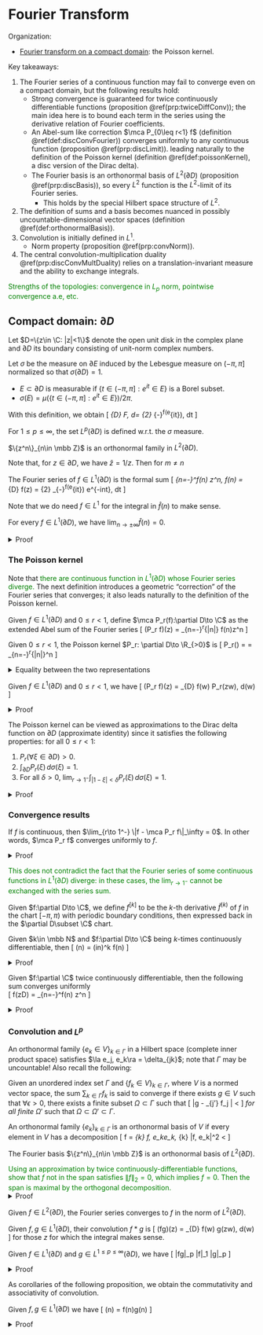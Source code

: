 # Fourier Transform {#Fourier}

Organization: 

- [Fourier transform on a compact domain](#disc): the Poisson kernel. 

Key takeaways:

1. The Fourier series of a continuous function 
    may fail to converge even on a compact domain, 
    but the following results hold: 
    - Strong convergence is guaranteed for twice 
        continuously differentiable functions (proposition \@ref(prp:twiceDiffConv)); 
        the main idea here is to bound each term in the 
        series using the derivative relation of Fourier coefficients. 
    - An Abel-sum like 
        correction $\mca P_{0\leq r<1} f$ (definition \@ref(def:discConvFourier)) 
        converges uniformly to any continuous function 
        (proposition \@ref(prp:discLimit)). 
        leading naturally to the definition of the 
        Poisson kernel (definition \@ref(def:poissonKernel), 
        a disc version of the Dirac delta). 
    - The Fourier basis is an orthonormal basis of 
    $L^2(\partial D)$ (proposition \@ref(prp:discBasis)), so 
    every $L^2$ function is the $L^2$-limit of its Fourier series. 
        - This holds by the special Hilbert space structure of $L^2$. 
2. The definition of sums and a basis becomes nuanced in possibly uncountable-dimensional 
    vector spaces (definition \@ref(def:orthonormalBasis)). 
3. Convolution is initially defined in $L^1$. 
    - Norm property (proposition \@ref(prp:convNorm)). 
4. The central convolution-multiplication duality \@ref(prp:discConvMultDuality) 
    relies on a translation-invariant measure and the ability to 
    exchange integrals. 

<span style="color:green">
Strengths of the topologies: convergence in $L_p$ 
norm, pointwise convergence a.e, etc. 
</span>

## Compact domain: $\partial D$ {#disc -}

Let $D=\{z\in \C: |z|<1\}$ denote the open unit disk in the complex 
plane and $\partial D$ its boundary consisting of 
unit-norm complex numbers. 

:::{.definition name="measurable subsets"}
Let $\sigma$ be the measure on $\partial E$ 
induced by the Lebesgue measure on $(-\pi, \pi]$ 
normalized so that $\sigma(\partial D)=1$. 

- $E\subset \partial D$ is measurable if 
$\{t\in (-\pi, \pi]: e^{it}\in E\}$ is a Borel subset. 
- $\sigma(E) = \mu(\{t\in (-\pi, \pi]: e^{it}\in E\})/2\pi$. 

With this definition, we obtain 
\[ 
    \int_{\partial D} F\, d\sigma = 
    \df 1 {2\pi} \int_{-\pi}^\pi f(e^{it})\, dt 
\] 
:::

For $1\leq p\leq \infty$, the set $L^p(\partial D)$ 
is defined w.r.t. the $\sigma$ measure. 

:::{.proposition name="orthonormal family"}
$\{z^n\}_{n\in \mbb Z}$ is an orthonormal family 
in $L^2(\partial D)$. 
:::
Note that, for $z\in \partial D$, we have 
$\bar z = 1/z$. Then for $m\neq n$ 
\begin{align}
    \la z^n, z^n\ra 
    &= \int_{\partial D} |z^n|^2\, d\sigma = 1 \\ 
    \la z^n, z^m\ra 
    &= \df 1 {2\pi} 
    \int_{-\pi}^\pi e^{imt} e^{-int}\, dt = 
    \df 1 {i(m-n)2\pi} e^{i(m-n)t} \big|_{t=-\pi}^\pi = 0 
\end{align}

:::{.definition #discFourierSeries name="fourier series"}
The Fourier series of $f\in L^1(\partial D)$ is the formal sum 
\[ 
    \sum_{n=-\infty}^\infty \hat f(n) z^n, \quad 
    \hat f(n) = \int_{\partial D} f(z) \overline{z^n} 
    = \df 1 {2\pi} \int_{-\pi}^\pi f(e^{it}) e^{-int}\, dt 
\] 
:::

Note that we do need $f\in L^1$ for the integral in $\hat f(n)$ 
to make sense. 

:::{.lemma #riemannLebesgue name="Riemann-Lebesgue lemma"}
For every $f\in L^1(\partial D)$, 
we have $\lim_{n\to \pm \infty} \hat f(n)=0$. 
:::
<details>
<summary>Proof</summary>
Since $(z^n)$ is an orthonormal family, we have 
\[ 
    \sum_{n=-\infty}^\infty |\hat g(n)|^2 \leq \|g\|_2^2 < \infty 
\] 
</details>

### The Poisson kernel {-}

Note that <span style="color:green">
there are continuous function in $L^1(\partial D)$ 
whose Fourier series diverge.</span> 
The next definition introduces a geometric "correction" 
of the Fourier series that converges; it also leads naturally 
to the definition of the Poisson kernel. 

:::{.definition #discConvFourier name="convergent Fourier series"}
Given $f\in L^1(\partial D)$ and $0\leq r<1$, 
define $\mca P_r(f):\partial D\to \C$ as the 
extended Abel sum of the Fourier series 
\[ 
    (\mca P_r f)(z) = \sum_{n=-\infty}^\infty r^{|n|} \hat f(n)z^n 
\] 
:::

:::{.definition #poissonKernel name="Poisson kernel"}
Given $0\leq r<1$, the Poisson kernel $P_r: \partial D\to \R_{>0}$ is 
\[ 
    P_r(\xi) = \df{1-r^2}{|1-r\xi|^2} = \sum_{n=-\infty}^\infty r^{|n|}\xi^n 
\] 
:::
<details>
<summary>Equality between the two representations</summary>
\begin{align}
    P_r(\xi) 
    &= \sum_{n=-\infty}^\infty r^{|n|} \xi^n 
    = \sum_{n=0}^\infty (r\xi)^n + \sum_{n=1}^\infty (r\bar \xi)^n \\ 
    &= \df 1 {1-r\xi} + \df{r\bar \xi}{1 - r\bar \xi} = \df{1-r^2}{|1-r\xi|^2}
\end{align}
</details>

:::{.proposition name="Poisson kernel and Poisson-approximate Fourier series"}
Given $f\in L^1(\partial D)$ and $0\leq r<1$, we have 
\[ 
    (\mca P_r f)(z) = \int_{\partial D} f(w) P_r(z\bar w)\, d\sigma(w)
\] 
:::
<details>
<summary>Proof</summary>
The partial sums converge uniformly on $\partial D$, thus $\mca P_r f$ 
is a continuous function. Unrolling definitions yield 
\begin{align}
    (\mca P_r f)(z) 
    &= \sum_{n=-\infty}^\infty 
        r^{|n|} \int_{\partial D} f(w) \overline{w^n} z^n \, d\sigma(w) \\ 
    &= \int_{\partial d} f(w) \left(\sum_{n=-\infty}^\infty 
        r^{|n|} (z \bar w)^n 
    \right)\, d\sigma(w)
\end{align}
Swapping the sum and integral is justified by uniform convergence. 
</details>

:::{.proposition name="properties of the Poisson kernel"}
The Poisson kernel can be viewed as approximations to the Dirac 
delta function on $\partial D$ (approximate identity) since it 
satisfies the following properties: for all $0\leq r<1$: 

1. $P_r(\forall \xi\in \partial D) > 0$. 
2. $\int_{\partial D} P_r(\xi)\, d\sigma(\xi) = 1$. 
3. For all $\delta>0$, 
    $\lim_{r\to 1^-} \int_{|1-\xi|<\delta} P_r(\xi)\, d\sigma(\xi) = 1$. 
:::
<details>
<summary>Proof</summary>
Property (1) follows from definition; property (2) follows from 
integrating the integral representation and noting that $\forall n\in \mbb Z - \{0\}$, 
we have $\int_{\partial D} \xi^{n}\, d\sigma(\xi)=0$.
To show (3), by properties (1), (2) it suffices to show that 
\[ 
    \lim_{r\to 1^-} \int_{|1-\xi|\geq \delta} P_r(\xi)\, d\sigma(\xi) = 0
\] 
Consider the denominator $|1-r\xi|^2$ in the Poisson kernel: for 
$|1-\xi|\geq \delta$ and $1-r<\delta/2$, we have 
\begin{align}
    |1-r\xi| 
    &= |1-\xi - (r-1)\xi| \\ 
    &\geq |1-\xi| - |r-1| |\xi| \\ 
    &\geq \delta - \delta/2  = \delta/2 
\end{align}
Thus the denominator is uniformly (w.r.t. $r$) bounded away from $0$
while the numerator approaches $0$. 
</details>

### Convergence results {-}

:::{.proposition #discLimit name="continuous limit of the Poisson-approximate Fourier series"}
If $f$ is continuous, then $\lim_{r\to 1^-} \|f - \mca P_r f\|_\infty = 0$. 
In other words, $\mca P_r f$ converges uniformly to $f$. 
:::
<details>
<summary>Proof</summary>
$f$ is uniformly continuous in $\partial D$, and apply the 
approximate identity properties of $P_r$ above. 
</details>

<span style="color:green">
This does not contradict the fact that the Fourier series 
of some continuous functions in $L^1(\partial D)$ diverge: 
in these cases, the $\lim_{r\to 1^-}$ cannot be exchanged 
with the series sum. 
</span>


:::{.definition name="differentiation"}
Given $f:\partial D\to \C$, we define $f^{[k]}$ 
to be the $k$-th derivative $\tilde f^{(k)}$ of $f$ in the chart 
$[-\pi, \pi)$ with periodic boundary conditions, 
then expressed back in the $\partial D\subset \C$ chart. 
:::

:::{.proposition #fourierDerivative name="Fourier coefficients of derivatives"}
Given $k\in \mbb N$ and $f:\partial D\to \C$ being $k$-times 
continuously differentiable, then 
\[ 
    \widehat{f^{[k]}}(n) = (in)^k \hat f(n)
\] 
:::
<details>
<summary>Proof</summary>
For $n=0$, the integral vanishes due to periodic boundary conditions: 
\[ 
    \widehat{f^{[k]}}(0) 
    = \df 1 {2\pi} \int_{-\pi}^\pi \tilde f^{(k)}(t) \, dt 
    = \tilde f^{(k-1})(t) \big|_{-\pi}^\pi 
\] 
Next choose $n\neq 0$ and apply integration by parts 
\begin{align}
    \widehat{f^{[k]}}(n)
    &= \df 1 {2\pi} 
    \int_{-\pi}^\pi \tilde f^{(k)}(t)e^{-int} \, dt \\ 
    &= \df 1 {2\pi} f^{(k-1)}(t) e^{-int} \big|_{-\pi}^\pi 
    + \df {in} {2\pi} \int_{-\pi}^\pi \tilde f^{(k-1)}(t) e^{-int}\, dt \\ 
    &= in \widehat{f^{[k-1]}}(n)
\end{align}
</details>

:::{.proposition #twiceDiffConv name="convergence of twice continuously differentiable functions"}
Given $f:\partial \C$ twice continuously differentiable, 
then the following sum converges uniformly  
\[ 
    f(\forall z\in \partial D) = \sum_{n=-\infty}^\infty \hat f(n) z^n 
\] 
:::
<details>
<summary>Proof</summary>
Proposition \@ref(prp:fourierDerivative) implies that 
\[ 
    |\hat f(n\neq 0)| = \df{|\hat f(n)|}{n^2} \leq \df{\|f^{[2]}\|_1}{n^2}
\] 
The inequality follows from $|z^n|\leq 1$ on $\partial D|$ and Cauchy-Schwarz. 
Applying the dominated convergence theorem to the sum proves 
that the partial sums converge continuously (thus uniformly continuously) 
on $\partial D$. 
</details>

### Convolution and $L^p$ {-}

An orthonormal family $\{e_k\in V\}_{k\in \Gamma}$
in a Hilbert space (complete inner product space) satisfies 
$\la e_j, e_k\ra = \delta_{jk}$; note that $\Gamma$ may be uncountable!
Also recall the following: 

:::{.definition #unorderedSum name="unordered sum"}
Given an unordered index set $\Gamma$ and $\{f_k\in V\}_{k\in \Gamma}$, 
where $V$ is a normed vector space, the sum $\sum_{k\in \Gamma}f_k$ 
is said to converge if there exists $g\in V$ such that 
$\forall \epsilon>0$, there exists a finite subset $\Omega\subset \Gamma$ 
such that 
\[ 
    \left\|g - \sum_{j\in \Omega'} f_j \right\| < \epsilon 
\] 
_for all finite_ $\Omega'$ such that $\Omega\subset \Omega' \subset \Gamma$. 
:::

:::{.definition #orthonormalBasis name="orthonormal basis"}
An orthonormal family $\{e_k\}_{k\in \Gamma}$ is an orthonormal 
basis of $V$ if every element in $V$ has a decomposition 
\[ 
    f = \sum_{k\in \Gamma} \la f, e_k\ra e_k, \quad 
    \sum_{k\in \Gamma} |\la f, e_k\ra|^2 < \infty
\] 
:::

:::{.proposition #discBasis name="orthonormal Fourier basis"}
The Fourier basis $\{z^n\}_{n\in \mbb Z}$ is an orthonormal 
basis of $L^2(\partial D)$. 
:::
<span style="color:green">
Using an approximation by twice continuously-differentiable 
functions, show that $f$ not in the span satisfies $\|f\|_2=0$, 
which implies $f=0$. Then the span is maximal by the orthogonal 
decomposition. 
</span>
<details>
<summary>Proof</summary>
Consider $f$ not in the span of $\{z^n\}$, we have $\la f, z^n\ra = 0$. 
Next fix $\epsilon>0$ and choose a twice continuously differentiable 
function (dense in $L^2$ by approximating step functions) $g$ such that 
$\|f - g\|_2 < \epsilon$; note that 
\begin{align}
    \|g\|_2^2 
    &= \sum_{n\in \mbb Z} |\hat g(n)|^2 
    = \sum_{n\in \mbb Z} |\widehat{(g-f)}(n)|^2 
    \leq \|g-f\|_2^2 
\end{align}
The second equation holds by $\hat f(n)=0$. 
Then $\|f\|_2 \leq \|f-g\|_2 + \|g_2\| \leq 2\|f-g\|_2 = 2\epsilon$. 
</details>

:::{.corollary name="convergence in L2"}
Given $f\in L^2(\partial D)$, the Fourier series converges to $f$ 
in the norm of $L^2(\partial D)$. 
:::

:::{.definition name="convolution on the disc"}
Given $f, g\in L^1(\partial D)$, their convolution $f\ast g$ is 
\[ 
    (f\ast g)(z) = \int_{\partial D} f(w) g(z\bar w)\, d\sigma(w)
\] 
for those $z$ for which the integral makes sense. 
:::

:::{.proposition #convNorm name="norm property of convolution"}
Given $f\in L^1(\partial D)$ and $g\in L^{1\leq p\leq \infty}(\partial D)$, 
we have 
\[ 
    \|f\ast g\|_p \leq \|f\|_1 \|g\|_p 
\] 
:::
<details>
<summary>Proof</summary>
First derive the following inequality: distribute 
$|\cdot|$, apply Tonelli, then apply Holder's inequality. 
\begin{align}
    \|(f\ast g)h\|_1
    &= \int_{\partial D} \left|\int_{\partial D}
        f(w) g(z\bar w)\, d\sigma(w)\, 
    h(z)\right|\, d\sigma(z)  \\ 
    &\leq \int_{\partial D} |f(w)| \int_{\partial D}
        |h(z) g(z\bar w)|\, d\sigma(z) 
    \, d\sigma(w)  \\ 
    &\leq \|h\|_{\bar p} \|g\|_p 
    \int_{\partial D} \int_{\partial D} 
        |f(w)|\, d\sigma(w)
    \leq \|g\|_p \|f\|_1  
\end{align}
Next recall the variational $p$-norm formula 
(proposition \@ref(prp:variationalPnorm))
with suitable generalizations to edge cases to obtain 
\[ 
    \|f\ast g\|_p = \sup_{\|h\in L^{\bar p}(\partial D)\|_{\bar p} = 1} 
    \int_{\partial D} |(f\ast g) h|\, d\sigma
\] 
Take $\sup_h$ to obtain the desired bound. 
</details>

As corollaries of the following proposition, we obtain the commutativity
and associativity of convolution. 

:::{.proposition #discConvMultDuality name="convolution-multiplication duality"}
Given $f, g\in L^1(\partial D)$ we have 
\[ 
    \widehat{(f\ast g)}(n) = \hat f(n)\hat g(n)
\] 
:::
<details>
<summary>Proof</summary>
First note that, by rotation invariance of the measure 
(generalized by the Haar measure), substitute $z\bar w=\xi\iff z=\xi w$ 
to obtain 
\begin{align}
    \int_{\partial D} g(z\bar w) \overline{z^n}\, d\sigma(z) 
    = \int_{\partial D} g(\xi) \overline{\xi^n w^n}\, d\sigma(\xi) 
    = \bar w^n \hat g(n) 
\end{align}
Next expand the definitions, apply Fubini, then recombine the 
integral to obtain 
\begin{align}
    \widehat{(f\ast g)}(n) 
    &= \int_{\partial D} (f\ast g)(z)\overline{z^n}\, d\sigma(z) \\ 
    &= \int_{\partial D} \bar z^n \int_{\partial D} f(w)g(z\bar w)\, d\sigma(w)\, d\sigma(z) \\ 
    &= \int_{\partial D} f(w) \int_{\partial D} g(z\bar w)\bar z^n\, d\sigma(z)\, d\sigma(w) \\ 
    &= \hat g(n) \int_{\partial D} f(w) \bar w^n \, d\sigma(w)  
    = \hat f(n)\hat g(n)
\end{align}
</details>